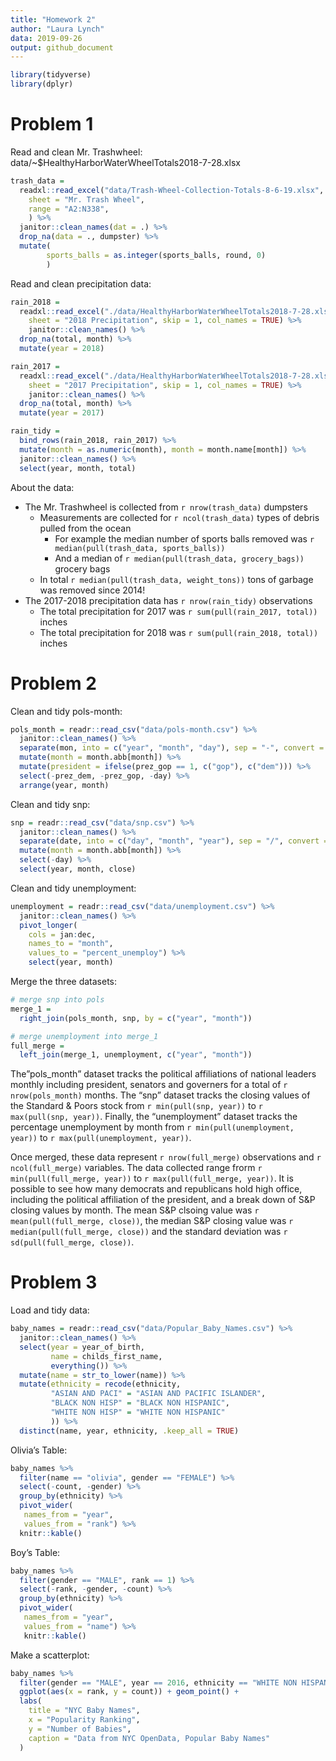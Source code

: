 ```yaml
---
title: "Homework 2"
author: "Laura Lynch"
data: 2019-09-26
output: github_document
---
```


```r
library(tidyverse)
library(dplyr)
```

# Problem 1 
Read and clean Mr. Trashwheel:
data/~$HealthyHarborWaterWheelTotals2018-7-28.xlsx

```r
trash_data = 
  readxl::read_excel("data/Trash-Wheel-Collection-Totals-8-6-19.xlsx",
    sheet = "Mr. Trash Wheel",
    range = "A2:N338",
    ) %>% 
  janitor::clean_names(dat = .) %>% 
  drop_na(data = ., dumpster) %>% 
  mutate( 
        sports_balls = as.integer(sports_balls, round, 0)
        )
```

Read and clean precipitation data:
```r
rain_2018 = 
  readxl::read_excel("./data/HealthyHarborWaterWheelTotals2018-7-28.xlsx",
    sheet = "2018 Precipitation", skip = 1, col_names = TRUE) %>%
    janitor::clean_names() %>%
  drop_na(total, month) %>%
  mutate(year = 2018)

rain_2017 = 
  readxl::read_excel("./data/HealthyHarborWaterWheelTotals2018-7-28.xlsx",
    sheet = "2017 Precipitation", skip = 1, col_names = TRUE) %>%
    janitor::clean_names() %>%
  drop_na(total, month) %>%
  mutate(year = 2017)

rain_tidy = 
  bind_rows(rain_2018, rain_2017) %>%
  mutate(month = as.numeric(month), month = month.name[month]) %>%
  janitor::clean_names() %>%
  select(year, month, total) 
```
About the data:

 * The Mr. Trashwheel is collected from `r nrow(trash_data)` dumpsters
    * Measurements are collected for `r ncol(trash_data)` types of debris pulled from the ocean
        * For example the median number of sports balls removed was `r median(pull(trash_data, sports_balls))`
        * And a median of `r median(pull(trash_data, grocery_bags))` grocery bags
    * In total `r median(pull(trash_data, weight_tons))` tons of garbage was removed since 2014!

 * The 2017-2018 precipitation data has `r nrow(rain_tidy)` observations
    * The total precipitation for 2017 was `r sum(pull(rain_2017, total))` inches
    * The total precipitation for 2018 was `r sum(pull(rain_2018, total))` inches


# Problem 2
Clean and tidy pols-month:
```r
pols_month = readr::read_csv("data/pols-month.csv") %>%
  janitor::clean_names() %>%
  separate(mon, into = c("year", "month", "day"), sep = "-", convert = TRUE) %>%
  mutate(month = month.abb[month]) %>%
  mutate(president = ifelse(prez_gop == 1, c("gop"), c("dem"))) %>%
  select(-prez_dem, -prez_gop, -day) %>%
  arrange(year, month)
```
  

Clean and tidy snp:
```r
snp = readr::read_csv("data/snp.csv") %>%
  janitor::clean_names() %>%
  separate(date, into = c("day", "month", "year"), sep = "/", convert = TRUE) %>%
  mutate(month = month.abb[month]) %>%
  select(-day) %>%
  select(year, month, close)
```
Clean and tidy unemployment:
```r
unemployment = readr::read_csv("data/unemployment.csv") %>%
  janitor::clean_names() %>%
  pivot_longer(
    cols = jan:dec, 
    names_to = "month", 
    values_to = "percent_unemploy") %>%
    select(year, month) 
```

Merge the three datasets:
```r
# merge snp into pols
merge_1 = 
  right_join(pols_month, snp, by = c("year", "month"))

# merge unemployment into merge_1
full_merge = 
  left_join(merge_1, unemployment, c("year", "month"))
```

The"pols_month" dataset tracks the political affiliations of national leaders monthly including president, senators and governers for a total of `r nrow(pols_month)` months. The "snp" dataset tracks the closing values of the Standard & Poors stock from  `r min(pull(snp, year))` to `r max(pull(snp, year))`. Finally, the "unemployment" dataset tracks the percentage unemployment by month from `r min(pull(unemployment, year))` to `r max(pull(unemployment, year))`.

Once merged, these data represent `r nrow(full_merge)` observations and `r ncol(full_merge)` variables. The data collected range frorm `r min(pull(full_merge, year))` to `r max(pull(full_merge, year))`. It is possible to see how many democrats and republicans hold high office, including the political affiliation of the president, and a break down of S&P closing values by month. The mean S&P clsoing value was `r mean(pull(full_merge, close))`, the median S&P closing value was `r median(pull(full_merge, close))` and the standard deviation was `r sd(pull(full_merge, close))`.


# Problem 3
Load and tidy data:
```r
baby_names = readr::read_csv("data/Popular_Baby_Names.csv") %>%
  janitor::clean_names() %>%
  select(year = year_of_birth, 
         name = childs_first_name, 
         everything()) %>%
  mutate(name = str_to_lower(name)) %>%
  mutate(ethnicity = recode(ethnicity, 
         "ASIAN AND PACI" = "ASIAN AND PACIFIC ISLANDER",
         "BLACK NON HISP" = "BLACK NON HISPANIC", 
         "WHITE NON HISP" = "WHITE NON HISPANIC" 
         )) %>%
  distinct(name, year, ethnicity, .keep_all = TRUE)
```

Olivia's Table:
```r
baby_names %>% 
  filter(name == "olivia", gender == "FEMALE") %>%
  select(-count, -gender) %>%
  group_by(ethnicity) %>%
  pivot_wider(
   names_from = "year", 
   values_from = "rank") %>%
  knitr::kable() 
```


Boy's Table:
```r
baby_names %>% 
  filter(gender == "MALE", rank == 1) %>%
  select(-rank, -gender, -count) %>%
  group_by(ethnicity) %>%
  pivot_wider(
   names_from = "year", 
   values_from = "name") %>%
   knitr::kable() 
```

Make a scatterplot:
```r
baby_names %>%
  filter(gender == "MALE", year == 2016, ethnicity == "WHITE NON HISPANIC") %>%
  ggplot(aes(x = rank, y = count)) + geom_point() + 
  labs(
    title = "NYC Baby Names",
    x = "Popularity Ranking",
    y = "Number of Babies",
    caption = "Data from NYC OpenData, Popular Baby Names"
  )
```
